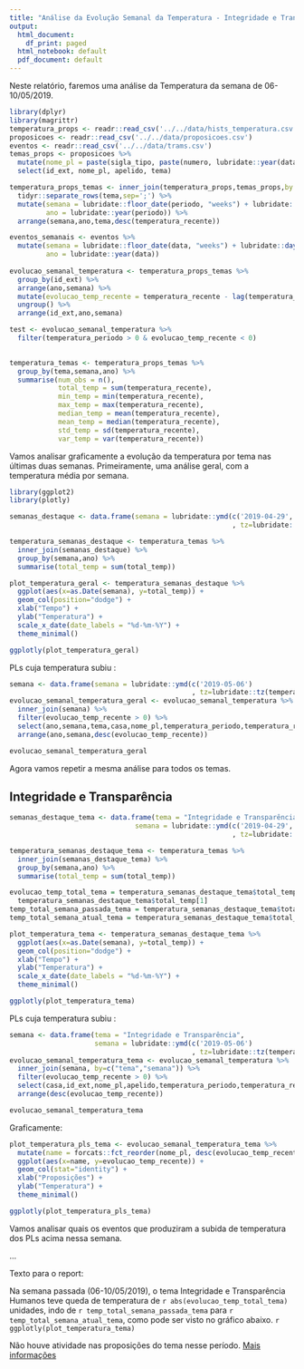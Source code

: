 ```yaml
---
title: "Análise da Evolução Semanal da Temperatura - Integridade e Transparência"
output:
  html_document:
    df_print: paged
  html_notebook: default
  pdf_document: default
---
```


Neste relatório, faremos uma análise da Temperatura da semana de 06-10/05/2019.

```r
library(dplyr)
library(magrittr)
temperatura_props <- readr::read_csv('../../data/hists_temperatura.csv')
proposicoes <- readr::read_csv('../../data/proposicoes.csv')
eventos <- readr::read_csv('../../data/trams.csv')
temas_props <- proposicoes %>% 
  mutate(nome_pl = paste(sigla_tipo, paste(numero, lubridate::year(data_apresentacao),sep='/'))) %>%
  select(id_ext, nome_pl, apelido, tema)

temperatura_props_temas <- inner_join(temperatura_props,temas_props,by = "id_ext") %>%
  tidyr::separate_rows(tema,sep=';') %>%
  mutate(semana = lubridate::floor_date(periodo, "weeks") + lubridate::days(1),
         ano = lubridate::year(periodo)) %>%
  arrange(semana,ano,tema,desc(temperatura_recente))

eventos_semanais <- eventos %>%
  mutate(semana = lubridate::floor_date(data, "weeks") + lubridate::days(1),
         ano = lubridate::year(data))
  
evolucao_semanal_temperatura <- temperatura_props_temas %>%
  group_by(id_ext) %>%
  arrange(ano,semana) %>%
  mutate(evolucao_temp_recente = temperatura_recente - lag(temperatura_recente, default = 0)) %>%
  ungroup() %>%
  arrange(id_ext,ano,semana)

test <- evolucao_semanal_temperatura %>%
  filter(temperatura_periodo > 0 & evolucao_temp_recente < 0)
  

temperatura_temas <- temperatura_props_temas %>%
  group_by(tema,semana,ano) %>%
  summarise(num_obs = n(),
            total_temp = sum(temperatura_recente),
            min_temp = min(temperatura_recente),
            max_temp = max(temperatura_recente),
            median_temp = mean(temperatura_recente),
            mean_temp = median(temperatura_recente),
            std_temp = sd(temperatura_recente),
            var_temp = var(temperatura_recente))
```

Vamos analisar graficamente a evolução da temperatura por tema nas últimas duas semanas.
Primeiramente, uma análise geral, com a temperatura média por semana.

```r
library(ggplot2)
library(plotly)

semanas_destaque <- data.frame(semana = lubridate::ymd(c('2019-04-29','2019-05-06')
                                                       , tz=lubridate::tz(temperatura_props_temas$semana[1])))

temperatura_semanas_destaque <- temperatura_temas %>%
  inner_join(semanas_destaque) %>%
  group_by(semana,ano) %>%
  summarise(total_temp = sum(total_temp))

plot_temperatura_geral <- temperatura_semanas_destaque %>% 
  ggplot(aes(x=as.Date(semana), y=total_temp)) +
  geom_col(position="dodge") +
  xlab("Tempo") + 
  ylab("Temperatura") +
  scale_x_date(date_labels = "%d-%m-%Y") +
  theme_minimal()

ggplotly(plot_temperatura_geral)
```

PLs cuja temperatura subiu :
```r
semana <- data.frame(semana = lubridate::ymd(c('2019-05-06')
                                             , tz=lubridate::tz(temperatura_props_temas$semana[1])))
evolucao_semanal_temperatura_geral <- evolucao_semanal_temperatura %>%
  inner_join(semana) %>%
  filter(evolucao_temp_recente > 0) %>%
  select(ano,semana,tema,casa,nome_pl,temperatura_periodo,temperatura_recente,evolucao_temp_recente) %>%
  arrange(ano,semana,desc(evolucao_temp_recente))

evolucao_semanal_temperatura_geral
```

Agora vamos repetir a mesma análise para todos os temas.

## Integridade e Transparência

```r
semanas_destaque_tema <- data.frame(tema = "Integridade e Transparência",
                               semana = lubridate::ymd(c('2019-04-29','2019-05-06')
                                                       , tz=lubridate::tz(temperatura_props_temas$semana[1])))

temperatura_semanas_destaque_tema <- temperatura_temas %>%
  inner_join(semanas_destaque_tema) %>%
  group_by(semana,ano) %>%
  summarise(total_temp = sum(total_temp))

evolucao_temp_total_tema = temperatura_semanas_destaque_tema$total_temp[2] - 
  temperatura_semanas_destaque_tema$total_temp[1]
temp_total_semana_passada_tema = temperatura_semanas_destaque_tema$total_temp[1]
temp_total_semana_atual_tema = temperatura_semanas_destaque_tema$total_temp[2]

plot_temperatura_tema <- temperatura_semanas_destaque_tema %>% 
  ggplot(aes(x=as.Date(semana), y=total_temp)) +
  geom_col(position="dodge") +
  xlab("Tempo") + 
  ylab("Temperatura") +
  scale_x_date(date_labels = "%d-%m-%Y") +
  theme_minimal()

ggplotly(plot_temperatura_tema)
```

PLs cuja temperatura subiu :
```r
semana <- data.frame(tema = "Integridade e Transparência",
                     semana = lubridate::ymd(c('2019-05-06')
                                             , tz=lubridate::tz(temperatura_props_temas$semana[1])))
evolucao_semanal_temperatura_tema <- evolucao_semanal_temperatura %>%
  inner_join(semana, by=c("tema","semana")) %>%
  filter(evolucao_temp_recente > 0) %>%
  select(casa,id_ext,nome_pl,apelido,temperatura_periodo,temperatura_recente,evolucao_temp_recente) %>%
  arrange(desc(evolucao_temp_recente))

evolucao_semanal_temperatura_tema
```

Graficamente:

```r
plot_temperatura_pls_tema <- evolucao_semanal_temperatura_tema %>%
  mutate(name = forcats::fct_reorder(nome_pl, desc(evolucao_temp_recente))) %>%
  ggplot(aes(x=name, y=evolucao_temp_recente)) +
  geom_col(stat="identity") +
  xlab("Proposições") + 
  ylab("Temperatura") +
  theme_minimal()

ggplotly(plot_temperatura_pls_tema)
```


Vamos analisar quais os eventos que produziram a subida de temperatura dos PLs acima nessa semana.

...

Texto para o report: 

Na semana passada (06-10/05/2019), o tema Integridade e Transparência Humanos teve queda de temperatura de `r abs(evolucao_temp_total_tema)` unidades, indo de  `r temp_total_semana_passada_tema` para `r temp_total_semana_atual_tema`, como pode ser visto no gráfico abaixo. `r ggplotly(plot_temperatura_tema)`

Não houve atividade nas proposições do tema nesse período. [Mais informações](https://leggo.org.br)